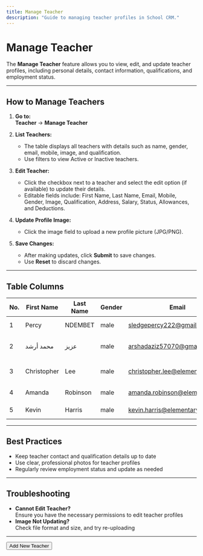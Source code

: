 ```yaml
---
title: Manage Teacher
description: "Guide to managing teacher profiles in School CRM."
---
```


# Manage Teacher

The **Manage Teacher** feature allows you to view, edit, and update teacher profiles, including personal details, contact information, qualifications, and employment status.

---

## How to Manage Teachers

1. **Go to:**  
   **Teacher** → **Manage Teacher**

2. **List Teachers:**  
   - The table displays all teachers with details such as name, gender, email, mobile, image, and qualification.
   - Use filters to view Active or Inactive teachers.

3. **Edit Teacher:**  
   - Click the checkbox next to a teacher and select the edit option (if available) to update their details.
   - Editable fields include: First Name, Last Name, Email, Mobile, Gender, Image, Qualification, Address, Salary, Status, Allowances, and Deductions.

4. **Update Profile Image:**  
   - Click the image field to upload a new profile picture (JPG/PNG).

5. **Save Changes:**  
   - After making updates, click **Submit** to save changes.
   - Use **Reset** to discard changes.

---

## Table Columns

| No. | First Name   | Last Name | Gender | Email                        | Mobile        | Image         | Qualification                      |
|-----|--------------|-----------|--------|------------------------------|---------------|---------------|-------------------------------------|
| 1   | Percy        | NDEMBET   | male   | sledgepercy222@gmail.com     | +242065618900 | [Profile Img] | Bachelor's in English               |
| 2   | محمد أرشد    | عزیز      | male   | arshadaziz57070@gmail.com    | 1234567890    | [Profile Img] | Bachelor's in Elementary Education  |
| 3   | Christopher  | Lee       | male   | christopher.lee@elementary.org| 5550001111   | [Profile Img] | Master's in Physics Education       |
| 4   | Amanda       | Robinson  | male   | amanda.robinson@elementary.org| 5559990000   | [Profile Img] | Master's in Chemistry               |
| 5   | Kevin        | Harris    | male   | kevin.harris@elementary.org  | 5557778888    | [Profile Img] | Bachelor's in History               |

---

## Best Practices
- Keep teacher contact and qualification details up to date
- Use clear, professional photos for teacher profiles
- Regularly review employment status and update as needed

---

## Troubleshooting
- **Cannot Edit Teacher?**  
  Ensure you have the necessary permissions to edit teacher profiles
- **Image Not Updating?**  
  Check file format and size, and try re-uploading

---

<Button href="/teacher/add-teacher" variant="primary">
  Add New Teacher
</Button> 